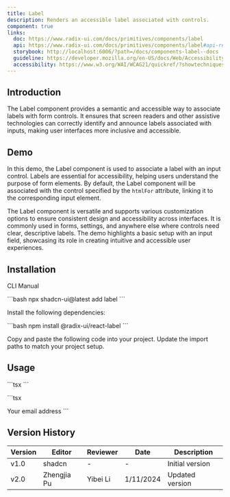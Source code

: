 ```yaml
---
title: Label
description: Renders an accessible label associated with controls.
component: true
links:
  doc: https://www.radix-ui.com/docs/primitives/components/label
  api: https://www.radix-ui.com/docs/primitives/components/label#api-reference
  storybook: http://localhost:6006/?path=/docs/components-label--docs
  guideline: https://developer.mozilla.org/en-US/docs/Web/Accessibility/ARIA/ARIA_Techniques/Using_the_aria-labelledby_attribute
  accessibility: https://www.w3.org/WAI/WCAG21/quickref/?showtechniques=135#labels-or-instructions
---
```


## Introduction

The Label component provides a semantic and accessible way to associate labels with form controls. It ensures that screen readers and other assistive technologies can correctly identify and announce labels associated with inputs, making user interfaces more inclusive and accessible.

## Demo

<ComponentPreview
  name="label-demo"
  title="Label"
  description="A label associated with a form control."
/>

In this demo, the Label component is used to associate a label with an input control. Labels are essential for accessibility, helping users understand the purpose of form elements. By default, the Label component will be associated with the control specified by the `htmlFor` attribute, linking it to the corresponding input element.

The Label component is versatile and supports various customization options to ensure consistent design and accessibility across interfaces. It is commonly used in forms, settings, and anywhere else where controls need clear, descriptive labels. The demo highlights a basic setup with an input field, showcasing its role in creating intuitive and accessible user experiences.

## Installation

<Tabs defaultValue="cli">
<TabsList>
  <TabsTrigger value="cli">CLI</TabsTrigger>
  <TabsTrigger value="manual">Manual</TabsTrigger>
</TabsList>

<TabsContent value="cli">

\`\`\`bash
npx shadcn-ui@latest add label
\`\`\`

</TabsContent>
<TabsContent value="manual">
<Steps>
<Step>Install the following dependencies:</Step>

\`\`\`bash
npm install @radix-ui/react-label
\`\`\`

<Step>Copy and paste the following code into your project.</Step>
<ComponentSource name="label" />
<Step>Update the import paths to match your project setup.</Step>
</Steps>
</TabsContent>
</Tabs>

## Usage

\`\`\`tsx
\`\`\`

\`\`\`tsx

<Label htmlFor="email">Your email address</Label>
\`\`\`

## Version History

| Version | Editor      | Reviewer | Date      | Description     |
| ------- | ----------- | -------- | --------- | --------------- |
| v1.0    | shadcn      | -        | -         | Initial version |
| v2.0    | Zhengjia Pu | Yibei Li | 1/11/2024 | Updated version |
